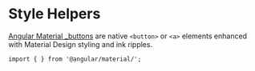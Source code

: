 
<Meta title="Helpers/Padding & Margin/Overview" />

# Style Helpers

[Angular Material \_buttons](https://material.angular.io/components/button/api) are native `<button>` or `<a>` elements enhanced with Material Design styling and ink ripples. <br />

`import { } from '@angular/material/';`

```

```
